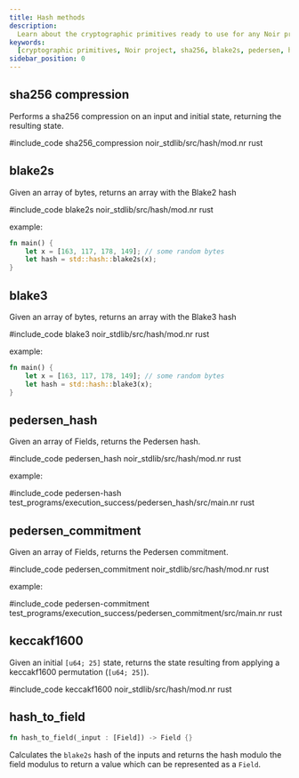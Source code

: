 ```yaml
---
title: Hash methods
description:
  Learn about the cryptographic primitives ready to use for any Noir project
keywords:
  [cryptographic primitives, Noir project, sha256, blake2s, pedersen, hash]
sidebar_position: 0
---
```



## sha256 compression

Performs a sha256 compression on an input and initial state, returning the resulting state.

#include_code sha256_compression noir_stdlib/src/hash/mod.nr rust

<BlackBoxInfo to="../black_box_fns"/>

## blake2s

Given an array of bytes, returns an array with the Blake2 hash

#include_code blake2s noir_stdlib/src/hash/mod.nr rust

example:

```rust
fn main() {
    let x = [163, 117, 178, 149]; // some random bytes
    let hash = std::hash::blake2s(x);
}
```

<BlackBoxInfo to="../black_box_fns"/>

## blake3

Given an array of bytes, returns an array with the Blake3 hash

#include_code blake3 noir_stdlib/src/hash/mod.nr rust

example:

```rust
fn main() {
    let x = [163, 117, 178, 149]; // some random bytes
    let hash = std::hash::blake3(x);
}
```

<BlackBoxInfo to="../black_box_fns"/>

## pedersen_hash

Given an array of Fields, returns the Pedersen hash.

#include_code pedersen_hash noir_stdlib/src/hash/mod.nr rust

example:

#include_code pedersen-hash test_programs/execution_success/pedersen_hash/src/main.nr rust

<BlackBoxInfo to="../black_box_fns" />

## pedersen_commitment

Given an array of Fields, returns the Pedersen commitment.

#include_code pedersen_commitment noir_stdlib/src/hash/mod.nr rust

example:

#include_code pedersen-commitment test_programs/execution_success/pedersen_commitment/src/main.nr rust

<BlackBoxInfo to="../black_box_fns"/>

## keccakf1600

Given an initial `[u64; 25]` state, returns the state resulting from applying a keccakf1600 permutation (`[u64; 25]`).

#include_code keccakf1600 noir_stdlib/src/hash/mod.nr rust

<BlackBoxInfo to="../black_box_fns"/>

## hash_to_field

```rust
fn hash_to_field(_input : [Field]) -> Field {}
```

Calculates the `blake2s` hash of the inputs and returns the hash modulo the field modulus to return
a value which can be represented as a `Field`.

